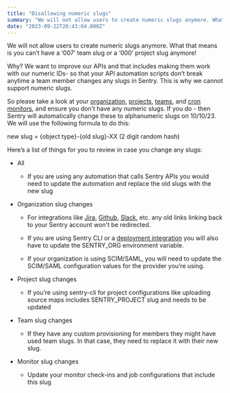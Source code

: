 ```yaml
---
title: "Disallowing numeric slugs"
summary: "We will not allow users to create numeric slugs anymore. What that means is you can’t have a ‘007’ team slug or a ‘000’ project slug anymore! Why? We want to..."
date: "2023-09-22T20:43:04.000Z"
---
```


  We will not allow users to create numeric slugs anymore. What that means is you can’t have a ‘007’ team slug or a ‘000’ project slug anymore!

Why? We want to improve our APIs and that includes making them work with our numeric IDs- so that your API automation scripts don’t break anytime a team member changes any slugs in Sentry. This is why we cannot support numeric slugs.

So please take a look at your [organization](https://sentry.io/orgredirect/), [projects](https://sentry.io/orgredirect/settings/:orgslug/projects/), [teams](https://sentry.io/orgredirect/settings/:orgslug/teams/), and [cron monitors](https://sentry.io/orgredirect/crons/), and ensure you don’t have any numeric slugs. If you do - then Sentry will automatically change these to alphanumeric slugs on 10/10/23. We will use the following formula to do this:

new slug = {object type}-{old slug}-XX (2 digit random hash)

Here’s a list of things for you to review in case you change any slugs:

* All

  * If you are using any automation that calls Sentry APIs you would need to update the automation and replace the old slugs with the new slug

* Organization slug changes

  * For integrations like [Jira](https://docs.sentry.io/product/integrations/issue-tracking/jira/), [Github](https://docs.sentry.io/product/integrations/source-code-mgmt/github/), [Slack,](https://docs.sentry.io/product/integrations/notification-incidents/slack/) etc. any old links linking back to your Sentry account won't be redirected.

  * If you are using Sentry CLI or a [deployment integration](https://docs.sentry.io/product/integrations/#deployment) you will also have to update the SENTRY\_ORG environment variable.

  * If your organization is using SCIM/SAML, you will need to update the SCIM/SAML configuration values for the provider you’re using.

* Project slug changes

  * If you’re using sentry-cli for project configurations like uploading source maps includes SENTRY\_PROJECT slug and needs to be updated

* Team slug changes

  * If they have any custom provisioning for members they might have used team slugs. In that case, they need to replace it with their new slug.

* Monitor slug changes

  * Update your monitor check-ins and job configurations that include this slug

